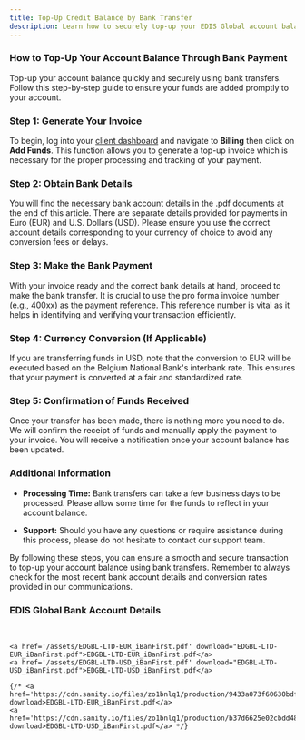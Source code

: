 ```yaml
---
title: Top-Up Credit Balance by Bank Transfer
description: Learn how to securely top-up your EDIS Global account balance using bank transfers. Follow our step-by-step guide for seamless payments and ensure your funds are processed promptly.
---
```


### How to Top-Up Your Account Balance Through Bank Payment

Top-up your account balance quickly and securely using bank transfers. Follow this step-by-step guide to ensure your funds are added promptly to your account.

### Step 1: Generate Your Invoice

To begin, log into your [client dashboard](https://manage.edisglobal.com/clientarea.php?action=addfunds) and navigate to **Billing** then click on **Add Funds**. This function allows you to generate a top-up invoice which is necessary for the proper processing and tracking of your payment.

### Step 2: Obtain Bank Details

You will find the necessary bank account details in the .pdf documents at the end of this article. There are separate details provided for payments in Euro (EUR) and U.S. Dollars (USD). Please ensure you use the correct account details corresponding to your currency of choice to avoid any conversion fees or delays.

### Step 3: Make the Bank Payment

With your invoice ready and the correct bank details at hand, proceed to make the bank transfer. It is crucial to use the pro forma invoice number (e.g., 400xx) as the payment reference. This reference number is vital as it helps in identifying and verifying your transaction efficiently.

### Step 4: Currency Conversion (If Applicable)

If you are transferring funds in USD, note that the conversion to EUR will be executed based on the Belgium National Bank's interbank rate. This ensures that your payment is converted at a fair and standardized rate.

### Step 5: Confirmation of Funds Received

Once your transfer has been made, there is nothing more you need to do. We will confirm the receipt of funds and manually apply the payment to your invoice. You will receive a notification once your account balance has been updated.

### Additional Information

- **Processing Time:** Bank transfers can take a few business days to be processed. Please allow some time for the funds to reflect in your account balance.

- **Support:** Should you have any questions or require assistance during this process, please do not hesitate to contact our support team.

By following these steps, you can ensure a smooth and secure transaction to top-up your account balance using bank transfers. Remember to always check for the most recent bank account details and conversion rates provided in our communications.

### EDIS Global Bank Account Details

<br />

<div style={{ display: "flex", flexDirection:"row", columnGap: "20px", flexWrap: "wrap" }}>

    <a href='/assets/EDGBL-LTD-EUR_iBanFirst.pdf' download="EDGBL-LTD-EUR_iBanFirst.pdf">EDGBL-LTD-EUR_iBanFirst.pdf</a>
    <a href='/assets/EDGBL-LTD-USD_iBanFirst.pdf' download="EDGBL-LTD-USD_iBanFirst.pdf">EDGBL-LTD-USD_iBanFirst.pdf</a>

    {/* <a href='https://cdn.sanity.io/files/zo1bnlq1/production/9433a073f60630bdfcc0dc35848c604c030aeb4c.pdf' download>EDGBL-LTD-EUR_iBanFirst.pdf</a>
    <a href='https://cdn.sanity.io/files/zo1bnlq1/production/b37d6625e02cbdd48b4b899ec89fb0c45387ce26.pdf' download>EDGBL-LTD-USD_iBanFirst.pdf</a> */}

</div>
